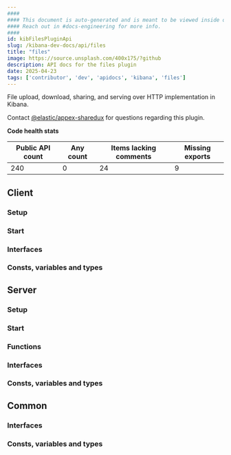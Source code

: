```yaml
---
####
#### This document is auto-generated and is meant to be viewed inside our experimental, new docs system.
#### Reach out in #docs-engineering for more info.
####
id: kibFilesPluginApi
slug: /kibana-dev-docs/api/files
title: "files"
image: https://source.unsplash.com/400x175/?github
description: API docs for the files plugin
date: 2025-04-23
tags: ['contributor', 'dev', 'apidocs', 'kibana', 'files']
---
```


File upload, download, sharing, and serving over HTTP implementation in Kibana.

Contact [@elastic/appex-sharedux](https://github.com/orgs/elastic/teams/appex-sharedux) for questions regarding this plugin.

**Code health stats**

| Public API count  | Any count | Items lacking comments | Missing exports |
|-------------------|-----------|------------------------|-----------------|
| 240 | 0 | 24 | 9 |

## Client

### Setup
<DocDefinitionList data={[filesObj.client.setup]}/>

### Start
<DocDefinitionList data={[filesObj.client.start]}/>

### Interfaces
<DocDefinitionList data={filesObj.client.interfaces}/>

### Consts, variables and types
<DocDefinitionList data={filesObj.client.misc}/>

## Server

### Setup
<DocDefinitionList data={[filesObj.server.setup]}/>

### Start
<DocDefinitionList data={[filesObj.server.start]}/>

### Functions
<DocDefinitionList data={filesObj.server.functions}/>

### Interfaces
<DocDefinitionList data={filesObj.server.interfaces}/>

### Consts, variables and types
<DocDefinitionList data={filesObj.server.misc}/>

## Common

### Interfaces
<DocDefinitionList data={filesObj.common.interfaces}/>

### Consts, variables and types
<DocDefinitionList data={filesObj.common.misc}/>

